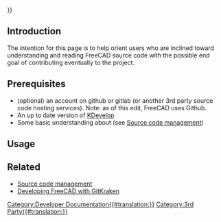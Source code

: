 <languages/>
{{UnfinishedDocu{{#translation:}}}}

== Introduction ==

The intention for this page is to help orient users who are inclined toward understanding and reading FreeCAD source code with the possible end goal of contributing eventually to the project.

== Prerequisites ==

* (optional) an account on github or gitlab (or another 3rd party source code hosting services). Note: as of this edit, FreeCAD uses Github.
* An up to date version of [https://www.kdevelop.org/ KDevelop]
* Some basic understanding about {{incode|git}} (see [[Source_code_management|Source code management]])

== Usage ==


== Related ==

* [[Source_code_management|Source code management]]
* [[Developing_FreeCAD_with_GitKraken|Developing FreeCAD with GitKraken]]

[[Category:Developer Documentation{{#translation:}}]]
[[Category:3rd Party{{#translation:}}]]